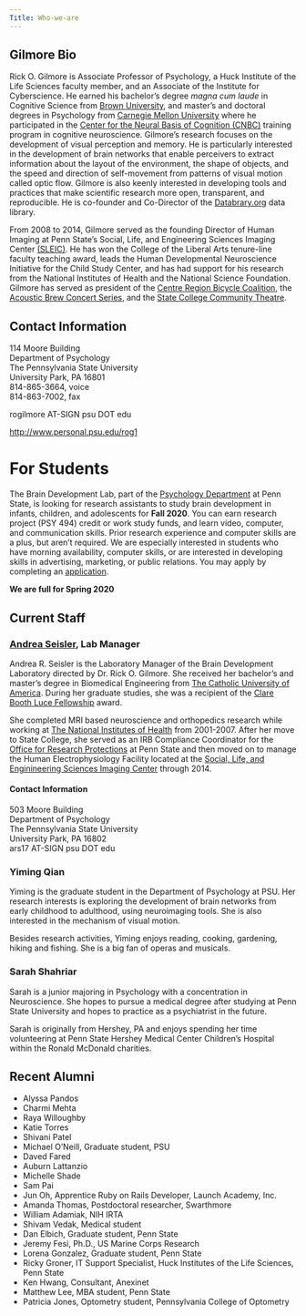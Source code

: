```yaml
---
Title: Who-we-are
---
```

## Gilmore Bio

Rick O. Gilmore is Associate Professor of Psychology, a Huck Institute of the Life Sciences faculty member, and an Associate of the Institute for Cyberscience. He earned his bachelor's degree *magna cum laude* in Cognitive Science from [Brown University](http://www.brown.edu), and master's and doctoral degrees in Psychology from [Carnegie Mellon University](http://www.cmu.edu) where he participated in the [Center for the Neural Basis of Cognition (CNBC)](http://cnbc.cmu.edu) training program in cognitive neuroscience. Gilmore's research focuses on the development of visual perception and memory. He is particularly interested in the development of brain networks that enable perceivers to extract information about the layout of the environment, the shape of objects, and the speed and direction of self-movement from patterns of visual motion called optic flow. Gilmore is also keenly interested in developing tools and practices that make scientific research more open, transparent, and reproducible. He is co-founder and Co-Director of the [Databrary.org](http://databrary.org) data library.

From 2008 to 2014, Gilmore served as the founding Director of Human Imaging at Penn State's Social, Life, and Engineering Sciences Imaging Center [(SLEIC)](http://imaging.psu.edu). He has won the College of the Liberal Arts tenure-line faculty teaching award, leads the Human Developmental Neuroscience Initiative for the Child Study Center, and has had support for his research from the National Institutes of Health and the National Science Foundation. Gilmore has served as president of the [Centre Region Bicycle Coalition](http://centrebike.org), the [Acoustic Brew Concert Series](http://acousticbrew.org), and the [State College Community Theatre](http://scctonline.org).

## Contact Information

<p>114 Moore Building<br/>
Department of Psychology<br/>
The Pennsylvania State University<br/>
University Park, PA 16801<br/>
814-865-3664, voice <br/>
814-863-7002, fax<br/>

rogilmore AT-SIGN psu DOT edu<br/>

<a href="http://www.personal.psu.edu/rog1">http://www.personal.psu.edu/rog1</a></br>

# For Students

The Brain Development Lab, part of the [Psychology Department](http://psych.la.psu.edu) at Penn State, is looking for research assistants to study brain development in infants, children, and adolescents for **Fall 2020**. You can earn research project (PSY 494) credit or work study funds, and learn video, computer, and communication skills. Prior research experience and computer skills are a plus, but aren't required. We are especially interested in students who have morning availability, computer skills, or are interested in developing skills in advertising, marketing, or public relations. You may apply by completing an [application](https://docs.google.com/forms/d/1HgafpfTVPyMk_Wzf4b_ubzig_fs4lFGS6qh_y0sa0uE/viewform).

**We are full for Spring 2020**

## Current Staff

### [Andrea Seisler](mailto:ars17psu@gmail.com), Lab Manager
Andrea R. Seisler is the Laboratory Manager of the Brain Development Laboratory directed by Dr. Rick O. Gilmore. She received her bachelor's and master's degree in Biomedical Engineering from [The Catholic University of America](http://www.cua.edu/). During her graduate studies, she was a recipient of the [Clare Booth Luce Fellowship](http://www.hluce.org/cblprogram.aspx) award.

She completed MRI based neuroscience and orthopedics research while working at [The National Institutes of Health](http://www.nih.gov/) from 2001-2007. After her move to State College, she served as an IRB Compliance Coordinator for the [Office for Research Protections](http://www.research.psu.edu/orp/humans) at Penn State and then moved on to manage the Human Electrophysiology Facility located at the [Social, Life, and Enginineering Sciences Imaging Center](http://www.imaging.psu.edu/) through 2014.

#### Contact Information

<p>503 Moore Building<br/>
Department of Psychology<br/>
The Pennsylvania State University<br/>
University Park, PA 16802<br/>
ars17 AT-SIGN psu DOT edu</p>


<!-- ### Alyssa Pandos, Undergraduate Student   -->

<!-- Alyssa is an undergraduate student pursuing a degree in Psychology with a concentration in Neuroscience and a minor in Biology. She plans on graduating in the spring of 2018. After graduation, her ultimate goal is to further her education by obtaining a PhD in a field of Neuroscience or Neuropsychology.  -->

<!-- ### Charmi Mehta, Undergraduate Student   -->

<!-- I am an Undergraduate student pursuing a [degree in Psychology with Neuroscience option](http://psych.la.psu.edu/). My interests are spread out across many different domains such as coding, neuroscience, medicine, and art. I intend to combine all of my interests in the future to help further scientific research. After graduating in Spring 2018, I intend to apply to medical school and concentrate in anesthesiology. -->

<!-- ### Hifzah Malik, Undergraduate Student   -->

<!-- Hifzah is a junior majoring in BioBehavioral Health and is minoring in Psychology at Pennsylvania State University. She plans on going to PA school after graduation to become a physician assistant. -->

<!-- Other than social science, she also spends her time taking part in the [She's the First](https://www.shesthefirst.org/campus-chapters/) club which focuses on fundraising money to provide education for girls in third world countries.  -->

<!-- ### Michael Dexheimer, Undergraduate Student -->

<!-- Michael is majoring in [Engineering Science](http://www.esm.psu.edu/) at The Pennsylvania State University. He is working to improve his understanding of research and technology in neuroscience. -->

<!-- After graduating in the spring of 2018 Michael intends to further his education in medical school, where he will combine his interests in Engineering, Neuroscience, and Medicine.  -->
### Yiming Qian

Yiming is the graduate student in the Department of Psychology at PSU. Her research interests is exploring the development of brain networks from early childhood to adulthood, using neuroimaging tools. She is also interested in the mechanism of visual motion. 

Besides research activities, Yiming enjoys reading, cooking, gardening, hiking and fishing. She is a big fan of operas and musicals.

### Sarah Shahriar

Sarah is a junior majoring in Psychology with a concentration in Neuroscience. She hopes to pursue a medical degree after studying at Penn State University and hopes to practice as a psychiatrist in the future. 

Sarah is originally from Hershey, PA and enjoys spending her time volunteering at Penn State Hershey Medical Center Children’s Hospital within the Ronald McDonald charities. 

## Recent Alumni

- Alyssa Pandos
- Charmi Mehta
- Raya Willoughby
- Katie Torres
- Shivani Patel
- Michael O'Neill, Graduate student, PSU
- Daved Fared
- Auburn Lattanzio
- Michelle Shade
- Sam Pai
- Jun Oh, Apprentice Ruby on Rails Developer, Launch Academy, Inc.
- Amanda Thomas, Postdoctoral researcher, Swarthmore
- William Adamiak, NIH IRTA
- Shivam Vedak, Medical student
- Dan Elbich, Graduate student, Penn State
- Jeremy Fesi, Ph.D., US Marine Corps Research
- Lorena Gonzalez, Graduate student, Penn State
- Ricky Groner, IT Support Specialist, Huck Institutes of the Life Sciences, Penn State
- Ken Hwang, Consultant, Anexinet
- Matthew Lee, MBA student, Penn State
- Patricia Jones, Optometry student, Pennsylvania College of Optometry
